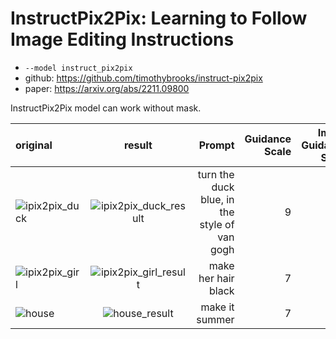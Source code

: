 # InstructPix2Pix: Learning to Follow Image Editing Instructions

- `--model instruct_pix2pix`
- github: https://github.com/timothybrooks/instruct-pix2pix
- paper: https://arxiv.org/abs/2211.09800

InstructPix2Pix model can work without mask.

| original                                         |                             result                             |                                       Prompt | Guidance Scale | Image Guidance Scale |      Seed |
| :----------------------------------------------- | :------------------------------------------------------------: | -------------------------------------------: | -------------: | -------------------: | --------: |
| ![ipix2pix_duck](../../public/ipix2pix_duck.png) | ![ipix2pix_duck_result](../../public/ipix2pix_duck_result.png) | turn the duck blue, in the style of van gogh |              9 |                  1.6 | 108227038 |
| ![ipix2pix_girl](../../public/ipix2pix_girl.png) | ![ipix2pix_girl_result](../../public/ipix2pix_girl_result.png) |                          make her hair black |              7 |                  1.5 | 749559112 |
| ![house](../../public/house.png)                 |         ![house_result](../../public/house_result.png)         |                               make it summer |              7 |                  1.5 | 195504576 |
